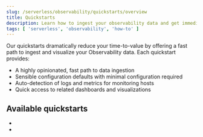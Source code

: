 ```yaml
---
slug: /serverless/observability/quickstarts/overview
title: Quickstarts
description: Learn how to ingest your observability data and get immediate value.
tags: [ 'serverless', 'observability', 'how-to' ]
---
```


Our quickstarts dramatically reduce your time-to-value by offering a fast path to ingest and visualize your Observability data.
Each quickstart provides:

- A highly opinionated, fast path to data ingestion
- Sensible configuration defaults with minimal configuration required
- Auto-detection of logs and metrics for monitoring hosts
- Quick access to related dashboards and visualizations

## Available quickstarts

- <DocLink slug="/serverless/observability/quickstarts/monitor-hosts-with-elastic-agent"/>
- <DocLink slug="/serverless/observability/quickstarts/k8s-logs-metrics"/>

